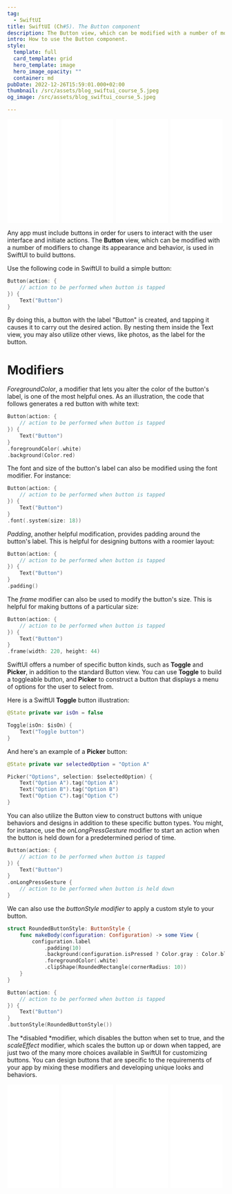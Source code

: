 ```yaml
---
tag:
  - SwiftUI
title: SwiftUI (Ch#5). The Button component
description: The Button view, which can be modified with a number of modifiers to change its appearance and behavior, is used in SwiftUI to build buttons.
intro: How to use the Button component.
style:
  template: full
  card_template: grid
  hero_template: image
  hero_image_opacity: ""
  container: md
pubDate: 2022-12-26T15:59:01.000+02:00
thumbnail: /src/assets/blog_swiftui_course_5.jpeg
og_image: /src/assets/blog_swiftui_course_5.jpeg

---
```



<div style="display: flex; flex-direction: row; justify-content: space-around;">
<div style="width: 25%; align-items: center;">
<iframe sandbox="allow-popups allow-scripts allow-modals allow-forms allow-same-origin" style="width:120px;height:240px;" marginwidth="0" marginheight="0" scrolling="no" frameborder="0" src="//ws-na.amazon-adsystem.com/widgets/q?ServiceVersion=20070822&OneJS=1&Operation=GetAdHtml&MarketPlace=US&source=ss&ref=as_ss_li_til&ad_type=product_link&tracking_id=developerbl0a-20&language=es_US&marketplace=amazon&region=US&placement=B0BT5SF8X4&asins=B0BT5SF8X4&linkId=597323fe71c7a3da9a954f100c078b2e&show_border=true&link_opens_in_new_window=true"></iframe>
</div>
<div style="width: 25%; align-items: center;">
<iframe sandbox="allow-popups allow-scripts allow-modals allow-forms allow-same-origin" style="width:120px;height:240px;" marginwidth="0" marginheight="0" scrolling="no" frameborder="0" src="//ws-na.amazon-adsystem.com/widgets/q?ServiceVersion=20070822&OneJS=1&Operation=GetAdHtml&MarketPlace=US&source=ss&ref=as_ss_li_til&ad_type=product_link&tracking_id=developerbl0a-20&language=es_US&marketplace=amazon&region=US&placement=B0BP9KCGPT&asins=B0BP9KCGPT&linkId=15026801f4a89aa8f77b45dcf93adf3c&show_border=true&link_opens_in_new_window=true"></iframe>
</div>
<div style="width: 25%; align-items: center;">
<iframe sandbox="allow-popups allow-scripts allow-modals allow-forms allow-same-origin" style="width:120px;height:240px;" marginwidth="0" marginheight="0" scrolling="no" frameborder="0" src="//ws-na.amazon-adsystem.com/widgets/q?ServiceVersion=20070822&OneJS=1&Operation=GetAdHtml&MarketPlace=US&source=ss&ref=as_ss_li_til&ad_type=product_link&tracking_id=developerbl0a-20&language=es_US&marketplace=amazon&region=US&placement=B0CDTTZGXD&asins=B0CDTTZGXD&linkId=2d50fea5436e2fffe9ea1dd436b00da4&show_border=true&link_opens_in_new_window=true"></iframe>
</div>
<div style="width: 25%; align-items: center;">
<iframe sandbox="allow-popups allow-scripts allow-modals allow-forms allow-same-origin" style="width:120px;height:240px;" marginwidth="0" marginheight="0" scrolling="no" frameborder="0" src="//ws-na.amazon-adsystem.com/widgets/q?ServiceVersion=20070822&OneJS=1&Operation=GetAdHtml&MarketPlace=US&source=ss&ref=as_ss_li_til&ad_type=product_link&tracking_id=developerbl0a-20&language=es_US&marketplace=amazon&region=US&placement=B0BTQ61Z6D&asins=B0BTQ61Z6D&linkId=83b1837665280a201e7011397110569b&show_border=true&link_opens_in_new_window=true"></iframe>
</div>
</div>

<YouTube id="https://youtu.be/nTnd9fNoukA" />

Any app must include buttons in order for users to interact with the user interface and initiate actions. The **Button** view, which can be modified with a number of modifiers to change its appearance and behavior, is used in SwiftUI to build buttons.


Use the following code in SwiftUI to build a simple button:

```swift
Button(action: {
    // action to be performed when button is tapped
}) {
    Text("Button")
}
```

By doing this, a button with the label "Button" is created, and tapping it causes it to carry out the desired action. By nesting them inside the Text view, you may also utilize other views, like photos, as the label for the button.

# Modifiers

*ForegroundColor*, a modifier that lets you alter the color of the button's label, is one of the most helpful ones. As an illustration, the code that follows generates a red button with white text:

```swift
Button(action: {
    // action to be performed when button is tapped
}) {
    Text("Button")
}
.foregroundColor(.white)
.background(Color.red)
```

The font and size of the button's label can also be modified using the font modifier. For instance:

```swift
Button(action: {
    // action to be performed when button is tapped
}) {
    Text("Button")
}
.font(.system(size: 18))
```

*Padding*, another helpful modification, provides padding around the button's label. This is helpful for designing buttons with a roomier layout:


```swift
Button(action: {
    // action to be performed when button is tapped
}) {
    Text("Button")
}
.padding()
```

The *frame* modifier can also be used to modify the button's size. This is helpful for making buttons of a particular size:

```swift
Button(action: {
    // action to be performed when button is tapped
}) {
    Text("Button")
}
.frame(width: 220, height: 44)
```

SwiftUI offers a number of specific button kinds, such as **Toggle** and **Picker**, in addition to the standard Button view. You can use **Toggle** to build a toggleable button, and **Picker** to construct a button that displays a menu of options for the user to select from.

Here is a SwiftUI **Toggle** button illustration:

```swift
@State private var isOn = false

Toggle(isOn: $isOn) {
    Text("Toggle button")
}
```

And here's an example of a **Picker** button:

```swift
@State private var selectedOption = "Option A"

Picker("Options", selection: $selectedOption) {
    Text("Option A").tag("Option A")
    Text("Option B").tag("Option B")
    Text("Option C").tag("Option C")
}
```

You can also utilize the Button view to construct buttons with unique behaviors and designs in addition to these specific button types. You might, for instance, use the *onLongPressGesture* modifier to start an action when the button is held down for a predetermined period of time.

```swift
Button(action: {
    // action to be performed when button is tapped
}) {
    Text("Button")
}
.onLongPressGesture {
    // action to be performed when button is held down
}
```

We can also use the *buttonStyle modifier* to apply a custom style to your button.

```swift
struct RoundedButtonStyle: ButtonStyle {
    func makeBody(configuration: Configuration) -> some View {
        configuration.label
            .padding(10)
            .background(configuration.isPressed ? Color.gray : Color.blue)
            .foregroundColor(.white)
            .clipShape(RoundedRectangle(cornerRadius: 10))
    }
}

Button(action: {
    // action to be performed when button is tapped
}) {
    Text("Button")
}
.buttonStyle(RoundedButtonStyle())
```

The *disabled *modifier, which disables the button when set to true, and the *scaleEffect* modifier, which scales the button up or down when tapped, are just two of the many more choices available in SwiftUI for customizing buttons. You can design buttons that are specific to the requirements of your app by mixing these modifiers and developing unique looks and behaviors.


<div style="display: flex; flex-direction: row; justify-content: space-around;">
<div style="width: 25%; align-items: center;">
<iframe sandbox="allow-popups allow-scripts allow-modals allow-forms allow-same-origin" style="width:120px;height:240px;" marginwidth="0" marginheight="0" scrolling="no" frameborder="0" src="//ws-na.amazon-adsystem.com/widgets/q?ServiceVersion=20070822&OneJS=1&Operation=GetAdHtml&MarketPlace=US&source=ss&ref=as_ss_li_til&ad_type=product_link&tracking_id=developerbl0a-20&language=es_US&marketplace=amazon&region=US&placement=B0BT5SF8X4&asins=B0BT5SF8X4&linkId=597323fe71c7a3da9a954f100c078b2e&show_border=true&link_opens_in_new_window=true"></iframe>
</div>
<div style="width: 25%; align-items: center;">
<iframe sandbox="allow-popups allow-scripts allow-modals allow-forms allow-same-origin" style="width:120px;height:240px;" marginwidth="0" marginheight="0" scrolling="no" frameborder="0" src="//ws-na.amazon-adsystem.com/widgets/q?ServiceVersion=20070822&OneJS=1&Operation=GetAdHtml&MarketPlace=US&source=ss&ref=as_ss_li_til&ad_type=product_link&tracking_id=developerbl0a-20&language=es_US&marketplace=amazon&region=US&placement=B0BP9KCGPT&asins=B0BP9KCGPT&linkId=15026801f4a89aa8f77b45dcf93adf3c&show_border=true&link_opens_in_new_window=true"></iframe>
</div>
<div style="width: 25%; align-items: center;">
<iframe sandbox="allow-popups allow-scripts allow-modals allow-forms allow-same-origin" style="width:120px;height:240px;" marginwidth="0" marginheight="0" scrolling="no" frameborder="0" src="//ws-na.amazon-adsystem.com/widgets/q?ServiceVersion=20070822&OneJS=1&Operation=GetAdHtml&MarketPlace=US&source=ss&ref=as_ss_li_til&ad_type=product_link&tracking_id=developerbl0a-20&language=es_US&marketplace=amazon&region=US&placement=B0CDTTZGXD&asins=B0CDTTZGXD&linkId=2d50fea5436e2fffe9ea1dd436b00da4&show_border=true&link_opens_in_new_window=true"></iframe>
</div>
<div style="width: 25%; align-items: center;">
<iframe sandbox="allow-popups allow-scripts allow-modals allow-forms allow-same-origin" style="width:120px;height:240px;" marginwidth="0" marginheight="0" scrolling="no" frameborder="0" src="//ws-na.amazon-adsystem.com/widgets/q?ServiceVersion=20070822&OneJS=1&Operation=GetAdHtml&MarketPlace=US&source=ss&ref=as_ss_li_til&ad_type=product_link&tracking_id=developerbl0a-20&language=es_US&marketplace=amazon&region=US&placement=B0BTQ61Z6D&asins=B0BTQ61Z6D&linkId=83b1837665280a201e7011397110569b&show_border=true&link_opens_in_new_window=true"></iframe>
</div>
</div>